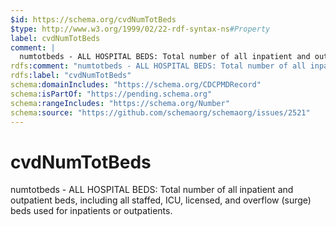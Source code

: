 ```yaml
---
$id: https://schema.org/cvdNumTotBeds
$type: http://www.w3.org/1999/02/22-rdf-syntax-ns#Property
label: cvdNumTotBeds
comment: |
  numtotbeds - ALL HOSPITAL BEDS: Total number of all inpatient and outpatient beds, including all staffed, ICU, licensed, and overflow (surge) beds used for inpatients or outpatients.
rdfs:comment: "numtotbeds - ALL HOSPITAL BEDS: Total number of all inpatient and outpatient beds, including all staffed, ICU, licensed, and overflow (surge) beds used for inpatients or outpatients."
rdfs:label: "cvdNumTotBeds"
schema:domainIncludes: "https://schema.org/CDCPMDRecord"
schema:isPartOf: "https://pending.schema.org"
schema:rangeIncludes: "https://schema.org/Number"
schema:source: "https://github.com/schemaorg/schemaorg/issues/2521"
---
```


# cvdNumTotBeds

numtotbeds - ALL HOSPITAL BEDS: Total number of all inpatient and outpatient beds, including all staffed, ICU, licensed, and overflow (surge) beds used for inpatients or outpatients.

